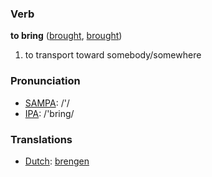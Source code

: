 === Verb ===

'''to bring''' ([[brought]], [[brought]])

# to transport toward somebody/somewhere

=== Pronunciation ===
*[[w:SAMPA|SAMPA]]: /'/
*[[w:IPA|IPA]]: /'bring/

=== Translations ===
*[[Dutch]]: [[brengen]]